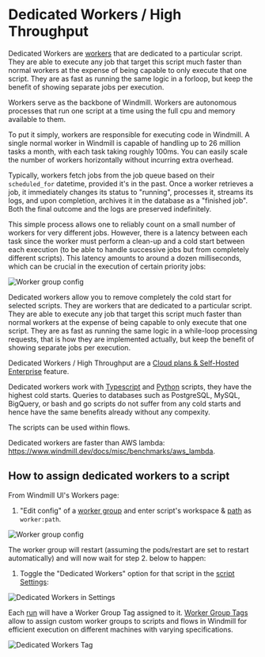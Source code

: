 
# Dedicated Workers / High Throughput

Dedicated Workers are [workers](../9_worker_groups/index.mdx) that are dedicated to a particular script. They are able to execute any job that target this script much faster than normal workers at the expense of being capable to only execute that one script.
They are as fast as running the same logic in a forloop, but keep the benefit of showing separate jobs per execution.

Workers serve as the backbone of Windmill. Workers are autonomous processes that run one script at a time using the full cpu and memory available to them.

To put it simply, workers are responsible for executing code in Windmill. A single normal worker in Windmill is capable of handling up to 26 million tasks a month, with each task taking roughly 100ms. You can easily scale the number of workers horizontally without incurring extra overhead.

Typically, workers fetch jobs from the job queue based on their `scheduled_for` datetime, provided it's in the past. Once a worker retrieves a job, it immediately changes its status to "running", processes it, streams its logs, and upon completion, archives it in the database as a "finished job". Both the final outcome and the logs are preserved indefinitely.

This simple process allows one to reliably count on a small number of workers for very different jobs. However, there is a latency between each task since the worker must perform a clean-up and a cold start between each execution (to be able to handle successive jobs but from completely different scripts). This latency amounts to around a dozen milliseconds, which can be crucial in the execution of certain priority jobs:

![Worker group config](./infographic.png.webp)

Dedicated workers allow you to remove completely the cold start for selected scripts. They are workers that are dedicated to a particular script. They are able to execute any job that target this script much faster than normal workers at the expense of being capable to only execute that one script. They are as fast as running the same logic in a while-loop processing requests, that is how they are implemented actually, but keep the benefit of showing separate jobs per execution.

Dedicated Workers / High Throughput are a [Cloud plans & Self-Hosted Enterprise](/pricing) feature.

Dedicated workers work with [Typescript](../../getting_started/0_scripts_quickstart/1_typescript_quickstart/index.mdx) and [Python](../../getting_started/0_scripts_quickstart/2_python_quickstart/index.mdx) scripts, they have the highest cold starts. Queries to databases such as PostgreSQL, MySQL, BigQuery, or bash and go scripts do not suffer from any cold starts and hence have the same benefits already without any compexity.

The scripts can be used within flows.

Dedicated workers are faster than AWS lambda: https://www.windmill.dev/docs/misc/benchmarks/aws_lambda.

## How to assign dedicated workers to a script

From Windmill UI's Workers page:

1. "Edit config" of a [worker group](../9_worker_groups/index.mdx) and enter script's workspace & [path](../../script_editor/settings.mdx#path) as `worker:path`.

![Worker group config](./worker_group_config.png.webp)

The worker group will restart (assuming the pods/restart are set to restart automatically) and will now wait for step 2. below to happen:

1. Toggle the "Dedicated Workers" option for that script in the [script Settings](../../script_editor/settings.mdx):

![Dedicated Workers in Settings](./dedicated_workers.png 'Dedicated Workers in Settings')

Each [run](../5_monitor_past_and_future_runs/index.mdx) will have a Worker Group Tag assigned to it. [Worker Group Tags](../9_worker_groups/index.mdx) allow to assign custom worker groups to scripts and flows in Windmill for efficient execution on different machines with varying specifications.

![Dedicated Workers Tag](./dedicated_worker_tag.png 'Dedicated Workers Tag')

<div class="grid grid-cols-2 gap-6 mb-4">
	<DocCard
		title="Workers and Worker Groups"
		description="Worker Groups allow users to run scripts and flows on different machines with varying specifications."
		href="/docs/core_concepts/worker_groups"
	/>
</div>
